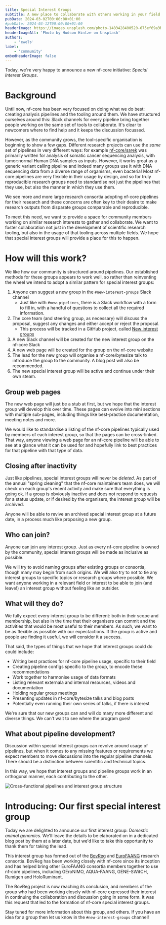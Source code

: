 ```yaml
---
title: Special Interest Groups
subtitle: A new place to collaborate with others working in your field
pubDate: 2024-03-02T00:00:00+01:00
#pubDate: 2024-03-12T00:00:00+01:00
headerImage: https://images.unsplash.com/photo-1483428400520-675ef69a3bc4
headerImageAlt: 'Photo by Hudson Hintze on Unsplash'
authors:
    - 'ewels'
label:
    - 'community'
embedHeaderImage: false
---
```




Today, we're very happy to announce a new nf-core initiative:
_Special Interest Groups_.

# Background

Until now, nf-core has been very focused on doing what we do best:
creating analysis pipelines and the tooling around them.
We have structured ourselves around this: Slack channels for every pipeline
bring together people working on the same set of tools to collaborate.
It's clear to newcomers where to find help and it keeps the discussion focussed.

However, as the community grows, the tool-specific organisation is beginning to show a few gaps.
Different research projects can use the _same_ set of pipelines in very different ways:
for example [nf-core/sarek](/sarek) was primarily written for analysis of somatic
cancer sequencing analysis, with tumor:normal Human DNA samples as inputs.
However, it works great as a generic variant calling pipeline and indeed many groups use
it with DNA sequencing data from a diverse range of organisms, even bacteria!
Most nf-core pipelines are very flexible in their usage by design, and so for truly
reproducible research groups need to standardise not just the pipelines that they
use, but also the manner in which they use them.

We see more and more large research consortia adopting nf-core pipelines for their
research and these concerns are often key to their desire to make research outputs
from disparate groups comparable and reproducible.

To meet this need, we want to provide a space for community members working on
similar research interests to gather and collaborate.
We want to foster collaboration not just in the development of scientific
research tooling, but also in the usage of that tooling across multiple fields.
We hope that special interest groups will provide a place for this to happen.

# How will this work?

We like how our community is structured around pipelines.
Our established methods for these groups appears to work well, so rather than
reinventing the wheel we intend to adopt a similar pattern for special interest groups:

1. Anyone can suggest a new group in the `#new-interest-groups` Slack channel
    - Just like with `#new-pipelines`, there is a Slack workflow with a form to fill in,
      with a handful of questions to collect all the required information.
2. The core team (and steering group, as necessary) will discuss the proposal, suggest
   any changes and either accept or reject the proposal.
    - This process will be tracked in a GitHub project, called
      [New interest groups](https://github.com/orgs/nf-core/projects/63)
3. A new Slack channel will be created for the new interest group on the nf-core Slack
4. A new web page will be created for the group on the nf-core website
5. The lead for the new group will organise a nf-core/bytesize talk to introduce
   the group to the community. A blog post will also be recommended.
6. The new special interest group will be active and continue under their own steam.

## Group web pages

The new web page will just be a stub at first, but we hope that the interest group
will develop this over time. These pages can evolve into mini sections with multiple
sub-pages, including things like best-practice documentation, meeting notes and more.

We would like to standardise a listing of the nf-core pipelines typically used by
members of each interest group, so that the pages can be cross-linked.
That way, anyone viewing a web page for an nf-core pipeline will be able to see
at a glance what it can be used for and hopefully link to best practices for
that pipeline with that type of data.

## Closing after inactivity

Just like pipelines, special interest groups will never be _deleted_.
As part of the annual "spring cleaning" that the nf-core maintainers team does,
we will check on each group's recent activity and make sure that everything is going ok.
If a group is obviously inactive and does not respond to requests for a status update,
or if desired by the organisers, the interest group will be archived.

Anyone will be able to revive an archived special interest group at a future date,
in a process much like proposing a new group.

## Who can join?

Anyone can join any interest group.
Just as every nf-core pipeline is owned by the community, special interest groups
will be made as inclusive as possible.

We will try to avoid naming groups after existing groups or consortia, though
many may begin from such origins. We will also try to not to tie any interest
groups to specific topics or research groups where possible.
We want anyone working in a relevant field or interest to be able to join (and leave!)
an interest group without feeling like an outsider.

## What will they do?

We fully expect every interest group to be different: both in their scope and
membership, but also in the time that their organisers can commit and the activities
that would be most useful to their members.
As such, we want to be as flexible as possible with our expectactions.
If the group is active and people are finding it useful, we will consider it a success.

That said, the types of things that we hope that interest groups could do could include:

-   Writing best practices for nf-core pipeline usage, specific to their field
-   Creating pipeline configs specific to the group, to encode these recommendations
-   Work together to harmonise usage of data formats
-   Listing relevant externala and internal resources, videos and documentation
-   Holding regular group meetings
-   Presenting updates in nf-core/bytesize talks and blog posts
-   Potentially even running their own series of talks, if there is interest

We're sure that our new groups can and will do many more different and diverse things.
We can't wait to see where the program goes!

## What about pipeline development?

Discussion within special interest groups can revolve around usage of pipelines,
but when it comes to any missing features or requirements we expect members to move
discussions into the regular pipeline channels.
There should be a distinction between scientific and technical topics.

In this way, we hope that interest groups and pipeline groups work in an
orthogonal manner, each contributing to the other.

<Image src={crossFunctional} alt="Cross-functional pipelines and interest group structure" />

# Introducing: Our first special interest group

Today we are delighted to announce our first interest group: _Domestic animal genomics_.
We'll leave the details to be elaborated on in a dedicated blog post by them at a later
date, but we'd like to take this opportunity to thank them for taking the lead.

This interest group has formed out of the [BovReg](https://bovreg.eu/) and
[EuroFAANG](https://eurofaang.eu/) research consortia.
BovReg has been working closely with nf-core since its inception and has helped
bring other EuroFAANG consortia members together to use nf-core pipelines,
including GEroNIMO, AQUA-FAANG, GENE-SWitCH, Rumigen and HoloRuminant.

The BovReg project is now reaching its conclusion, and members of the group who
had been working closely with nf-core expressed their interest in continuing the
collaboration and discussion going in some form.
It was this request that led to the formation of nf-core special interest groups.

Stay tuned for more information about this group, and others.
If you have an idea for a group then let us know in the `#new-interest-groups` channel!
